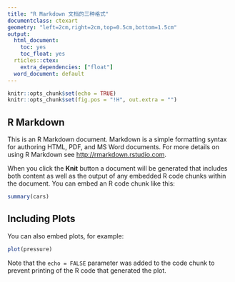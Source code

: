 ```yaml
---
title: "R Markdown 文档的三种格式"
documentclass: ctexart
geometry: "left=2cm,right=2cm,top=0.5cm,bottom=1.5cm"
output: 
  html_document:
    toc: yes
    toc_float: yes
  rticles::ctex:
    extra_dependencies: ["float"]
  word_document: default
---
```


```r
knitr::opts_chunk$set(echo = TRUE)
knitr::opts_chunk$set(fig.pos = "!H", out.extra = "")
```



## R Markdown

This is an R Markdown document. Markdown is a simple formatting syntax for authoring HTML, PDF, and MS Word documents. For more details on using R Markdown see <http://rmarkdown.rstudio.com>.

When you click the **Knit** button a document will be generated that includes both content as well as the output of any embedded R code chunks within the document. You can embed an R code chunk like this:

```r
summary(cars)
```

## Including Plots

You can also embed plots, for example:

```r
plot(pressure)
```

Note that the `echo = FALSE` parameter was added to the code chunk to prevent printing of the R code that generated the plot.
